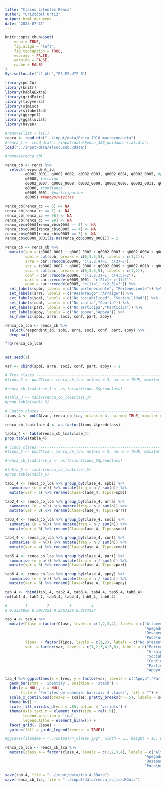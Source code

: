 ```yaml
---
title: "Clases Latentes Renca"
author: "Cristóbal Ortiz"
output: html_document
date: "2023-07-14"
---
```


```r
knitr::opts_chunk$set(
	echo = TRUE,
	fig.align = "left",
	fig.topcaption = TRUE,
	message = FALSE,
	warning = FALSE,
	cache = FALSE
)
Sys.setlocale("LC_ALL","ES_ES.UTF-8")
```

```r
library(poLCA)
library(knitr)
library(kableExtra)
library(gridExtra)
library(tidyverse)
library(sjmisc)
library(sjlabelled)
library(ggrepel)
library(ggalluvial)
library(haven)
```

```r
#remove(list = ls())
renca <- read_dta("../input/data/Renca_1010_macrozona.dta")
#renca_1 <- read_dta("../input/data/Renca_320_unidadbarrial.dta")
load("../input/data/elsoc.sub.Rdata")
```

```r
#remove(renca_cb)

renca_cb <- renca %>% 
  select(respondent_id, 
         q0002_0001, q0002_0002, q0002_0003, q0002_0004, q0002_0005, #pertenencia
         q0008, #arraigo
         q0002_0007, q0002_0008, q0002_0009, q0002_0010, q0002_0011, q0002_0012, #sociabilidad,
         q0006, #confianza
         q0009_0001, #participacion
         q0005) ##apoyo/visitas

renca_cb[renca_cb == 6] <- NA
renca_cb[renca_cb == 7] <- NA
renca_cb[renca_cb == 98] <- NA
renca_cb[renca_cb == 99] <- NA
renca_cb$q0008[renca_cb$q0008 == 5] <- NA
renca_cb$q0005[renca_cb$q0005 == 4] <- NA
renca_cb$q0005[renca_cb$q0005 == 5] <- NA
renca_cb$q0009_0001[is.na(renca_cb$q0009_0001)] = 2

renca_cb <- renca_cb %>% 
  mutate(spb = (q0002_0001 + q0002_0002 + q0002_0003 + q0002_0004 + q0002_0005)/5,
         spbi = cut(spb, breaks = c(0,3.5,5), labels = c(1,2)),
         arra = car::recode(q0008, "c(1,2,4)=1; c(3)=2"),
         soc = (q0002_0007 + q0002_0008 + q0002_0009 + q0002_0010 + q0002_0011 + q0002_0012)/6,
         soci = cut(soc, breaks = c(0,3.5,5), labels = c(1,2)),
         conf = car::recode(q0006, "c(1,2,3)=1; c(4,5)=2"),
         part = car::recode(q0009_0001, "c(2)=1; c(1)=2"),
         apoy = car::recode(q0005, "c(1)=1; c(2,3)=2")) %>% 
  set_labels(spbi, labels = c("No perteneciente", "Perteneciente")) %>% 
  set_labels(arra, labels = c("Desarraigo","Arraigo")) %>% 
  set_labels(soci, labels = c("No sociabilidad", "Sociabilidad")) %>% 
  set_labels(conf, labels = c("No confía","Confía")) %>% 
  set_labels(part, labels = c("No participa","Participa")) %>% 
  set_labels(apoy, labels = c("No apoya","Apoya")) %>% 
  as_numeric(spbi, arra, soci, conf, part, apoy) 

renca_cb_lca <- renca_cb %>% 
  select(respondent_id, spbi, arra, soci, conf, part, apoy) %>% 
  drop_na()

frq(renca_cb_lca)
  
```

```r
set.seed(1)

var <- cbind(spbi, arra, soci, conf, part, apoy) ~ 1

# Tres clases --------------------------------------------------------------------------
#tipos_3 <- poLCA(var, renca_cb_lca, nclass = 3, na.rm = TRUE, maxiter = 5000, nrep = 10)

#renca_cb_lca$clase_3 <- as.factor(tipos_3$predclass)

#tabla_3 <- table(renca_cb_lca$clase_3)
#prop.table(tabla_3)

# Cuatro clases ------------------------------------------------------------------------
tipos_4 <- poLCA(var, renca_cb_lca, nclass = 4, na.rm = TRUE, maxiter = 5000, nrep = 10)

renca_cb_lca$clase_4 <- as.factor(tipos_4$predclass)

tabla_4 <- table(renca_cb_lca$clase_4)
prop.table(tabla_4)

# Cinco clases  ------------------------------------------------------------------------
#tipos_5 <- poLCA(var, renca_cb_lca, nclass = 5, na.rm = TRUE, maxiter = 5000, nrep = 10)

#renca_cb_lca$clase_5 <- as.factor(tipos_5$predclass)

#tabla_5 <- table(renca_cb_lca$clase_5)
#prop.table(tabla_5)
```

```r
tab1_4 <- renca_cb_lca %>% group_by(clase_4, spbi) %>%
  summarise (n = n()) %>% mutate(freq = n / sum(n)) %>% 
  mutate(var = 1) %>% rename(Clase=clase_4, Tipos=spbi)

tab2_4 <- renca_cb_lca %>% group_by(clase_4, arra) %>%
  summarise (n = n()) %>% mutate(freq = n / sum(n)) %>% 
  mutate(var = 2) %>% rename(Clase=clase_4, Tipos=arra)

tab3_4 <- renca_cb_lca %>% group_by(clase_4, soci) %>%
  summarise (n = n()) %>% mutate(freq = n / sum(n)) %>% 
  mutate(var = 3) %>% rename(Clase=clase_4, Tipos=soci)

tab4_4 <- renca_cb_lca %>% group_by(clase_4, conf) %>%
  summarise (n = n()) %>% mutate(freq = n / sum(n)) %>% 
  mutate(var = 4) %>% rename(Clase=clase_4, Tipos=conf)

tab5_4 <- renca_cb_lca %>% group_by(clase_4, part) %>%
  summarise (n = n()) %>% mutate(freq = n / sum(n)) %>% 
  mutate(var = 5) %>% rename(Clase=clase_4, Tipos=part)

tab6_4 <- renca_cb_lca %>% group_by(clase_4, apoy) %>%
  summarise (n = n()) %>% mutate(freq = n / sum(n)) %>% 
  mutate(var = 6) %>% rename(Clase=clase_4, Tipos=apoy)

tab_4 <- rbind(tab1_4, tab2_4, tab3_4, tab4_4, tab5_4, tab6_4)
rm(tab1_4, tab2_4, tab3_4, tab4_4, tab5_4, tab6_4)

#        1         2         3         4 
# 0.2325056 0.2923251 0.2257336 0.2494357  

tab_4 <- tab_4 %>% 
  mutate(Clase = factor(Clase, levels = c(1,2,3,4), labels = c("Altamente\ncohesionados\n(23.25%)", 
                                                               "Apegados\ndesconfiados\n(29.23%)", 
                                                               "Desapegados\nrelacionales\n(22.57%)",
                                                               "Poco\ncohesionados\n(24.94%)")),
         Tipos  = factor(Tipos, levels = c(1,2), labels = c("No presenta", "Presenta")),
         var  = factor(var, levels = c(1,2,3,4,5,6), labels = c("Pertenencia",
                                                                "Arraigo",
                                                                "Sociabilidad",
                                                                "Confianza",
                                                                "Participación",
                                                                "Apoyo")))

tab_4 %>% ggplot(aes(x = freq, y = factor(var, levels = c("Apoyo","Participación", "Confianza","Sociabilidad", "Arraigo", "Pertenencia")),  fill = Tipos)) + 
  geom_bar(stat = 'identity', position = 'stack') +
  labs(y = NULL, x = NULL,
       title = "Perfiles de cohesión barrial: 4 clases", fill = "") +
  scale_x_continuous(breaks = scales::pretty_breaks(n = 5), labels = scales::percent, limits=c(0, 1)) +
  theme_bw() + 
  scale_fill_viridis_d(end = .85, option = 'viridis') +
  theme(axis.text.x = element_text(size = rel(.9)),
        legend.position = 'top',
        legend.title = element_blank()) +
  facet_grid(~ Clase) +
  guides(fill = guide_legend(reverse = TRUE))

#ggsave(filename = "../output/4_clases.jpg", width = 35, height = 15, units = "cm")
```

```r
renca_cb_lca <- renca_cb_lca %>% 
  mutate(class_4 = factor(clase_4, levels = c(1,2,3,4), labels = c("Altamente\ncohesionados\n(23.25%)", 
                                                               "Apegados\ndesconfiados\n(29.23%)", 
                                                               "Desapegados\nrelacionales\n(22.57%)",
                                                               "Poco\ncohesionados\n(24.94%)")))

save(tab_4, file = "../input/data/tab_4.RData")
save(renca_cb_lca, file = "../input/data/renca_cb_lca.RData")
```

